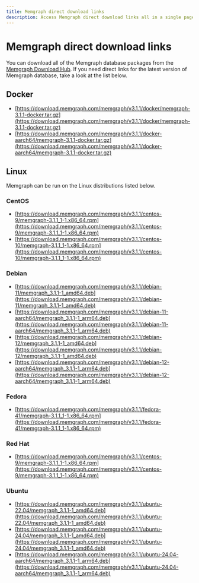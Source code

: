 ```yaml
---
title: Memgraph direct download links
description: Access Memgraph direct download links all in a single page. Our documentation is committed to ensuring a smooth developer experience. 
---
```



# Memgraph direct download links

You can download all of the Memgraph database packages from the [Memgraph
Download Hub](https://memgraph.com/download/). If you need direct links for the
latest version of Memgraph database, take a look at the list below.

## Docker
- [https://download.memgraph.com/memgraph/v3.1.1/docker/memgraph-3.1.1-docker.tar.gz](https://download.memgraph.com/memgraph/v3.1.1/docker/memgraph-3.1.1-docker.tar.gz)
- [https://download.memgraph.com/memgraph/v3.1.1/docker-aarch64/memgraph-3.1.1-docker.tar.gz](https://download.memgraph.com/memgraph/v3.1.1/docker-aarch64/memgraph-3.1.1-docker.tar.gz)

## Linux

Memgraph can be run on the Linux distributions listed below.

### CentOS
- [https://download.memgraph.com/memgraph/v3.1.1/centos-9/memgraph-3.1.1_1-1.x86_64.rpm](https://download.memgraph.com/memgraph/v3.1.1/centos-9/memgraph-3.1.1_1-1.x86_64.rpm)
- [https://download.memgraph.com/memgraph/v3.1.1/centos-10/memgraph-3.1.1_1-1.x86_64.rpm](https://download.memgraph.com/memgraph/v3.1.1/centos-10/memgraph-3.1.1_1-1.x86_64.rpm)

### Debian
- [https://download.memgraph.com/memgraph/v3.1.1/debian-11/memgraph_3.1.1-1_amd64.deb](https://download.memgraph.com/memgraph/v3.1.1/debian-11/memgraph_3.1.1-1_amd64.deb)
- [https://download.memgraph.com/memgraph/v3.1.1/debian-11-aarch64/memgraph_3.1.1-1_arm64.deb](https://download.memgraph.com/memgraph/v3.1.1/debian-11-aarch64/memgraph_3.1.1-1_arm64.deb)
- [https://download.memgraph.com/memgraph/v3.1.1/debian-12/memgraph_3.1.1-1_amd64.deb](https://download.memgraph.com/memgraph/v3.1.1/debian-12/memgraph_3.1.1-1_amd64.deb)
- [https://download.memgraph.com/memgraph/v3.1.1/debian-12-aarch64/memgraph_3.1.1-1_arm64.deb](https://download.memgraph.com/memgraph/v3.1.1/debian-12-aarch64/memgraph_3.1.1-1_arm64.deb)

### Fedora
- [https://download.memgraph.com/memgraph/v3.1.1/fedora-41/memgraph-3.1.1_1-1.x86_64.rpm](https://download.memgraph.com/memgraph/v3.1.1/fedora-41/memgraph-3.1.1_1-1.x86_64.rpm)

### Red Hat
- [https://download.memgraph.com/memgraph/v3.1.1/centos-9/memgraph-3.1.1_1-1.x86_64.rpm](https://download.memgraph.com/memgraph/v3.1.1/centos-9/memgraph-3.1.1_1-1.x86_64.rpm)

### Ubuntu
- [https://download.memgraph.com/memgraph/v3.1.1/ubuntu-22.04/memgraph_3.1.1-1_amd64.deb](https://download.memgraph.com/memgraph/v3.1.1/ubuntu-22.04/memgraph_3.1.1-1_amd64.deb)
- [https://download.memgraph.com/memgraph/v3.1.1/ubuntu-24.04/memgraph_3.1.1-1_amd64.deb](https://download.memgraph.com/memgraph/v3.1.1/ubuntu-24.04/memgraph_3.1.1-1_amd64.deb)
- [https://download.memgraph.com/memgraph/v3.1.1/ubuntu-24.04-aarch64/memgraph_3.1.1-1_arm64.deb](https://download.memgraph.com/memgraph/v3.1.1/ubuntu-24.04-aarch64/memgraph_3.1.1-1_arm64.deb)

